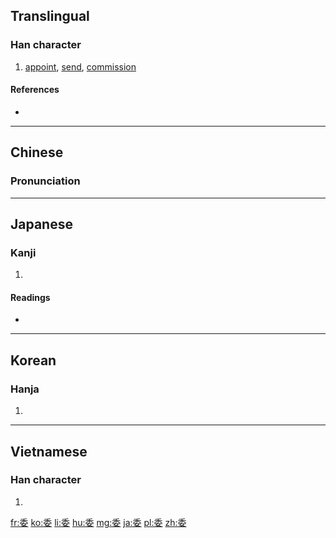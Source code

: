 ==Translingual==

===Han character===
{{Han char|rn=38|rad=女|as=05|sn=8|four=2040<sub>4</sub>|canj=竹木女 (HDV)|ids=⿱[[禾]][[女]]}}

# [[appoint]], [[send]], [[commission]]

====References====
* {{Han ref|kx=0259.100|dkj=06181|dj=0524.110|hdz=21038.040|uh=59D4|ud=22996|bh=A965|bd=43365}}

----

==Chinese==
{{zh-forms}}

===Pronunciation===
{{zh-pron
|m=wěi
|c=wai1,wai2
|mc=y
|oc=y
|ma=
|cat=v}}

----

==Japanese==

===Kanji===
{{ja-kanji|grade=3|rs=女05}}

# {{defn|lang=ja|sort=女05}}

====Readings====
* {{ja-readings|goon=[[い]] (i)|kanon=[[い]] (i)|kun=[[ゆだねる]] (yudaneru), [[すえ]] (sue), [[くわしい]] (kuwashii)}}

----

==Korean==

===Hanja===
{{ko-hanja|hangeul=[[위]]|rv=wi|mr=wi|y=wi}}

# {{defn|lang=ko|sort=女05}}

----

==Vietnamese==

===Han character===
{{vi-hantu|[[ủy]], [[uỷ]], [[uế]]|rs=女05}}

# {{defn|lang=vi}}

[[fr:委]]
[[ko:委]]
[[li:委]]
[[hu:委]]
[[mg:委]]
[[ja:委]]
[[pl:委]]
[[zh:委]]